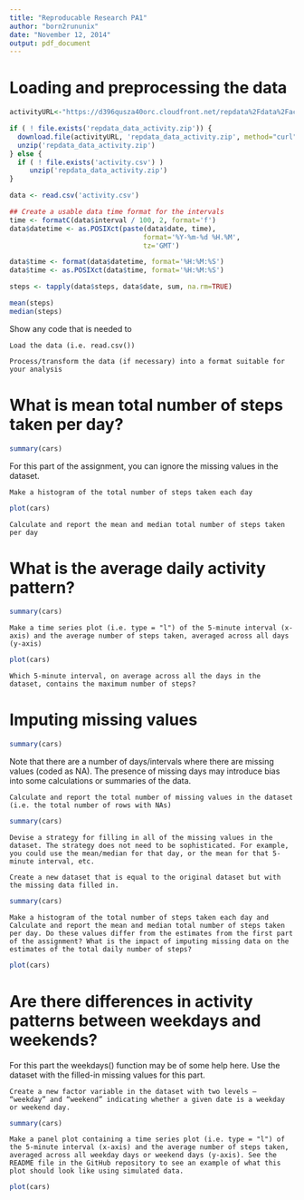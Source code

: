 ```yaml
---
title: "Reproducable Research PA1"
author: "born2rununix"
date: "November 12, 2014"
output: pdf_document
---
```


# Loading and preprocessing the data

```r
activityURL<-"https://d396qusza40orc.cloudfront.net/repdata%2Fdata%2Factivity.zip"

if ( ! file.exists('repdata_data_activity.zip')) {
  download.file(activityURL, 'repdata_data_activity.zip', method="curl")
  unzip('repdata_data_activity.zip')
} else {
  if ( ! file.exists('activity.csv') )
     unzip('repdata_data_activity.zip')
}

data <- read.csv('activity.csv')

## Create a usable data time format for the intervals
time <- formatC(data$interval / 100, 2, format='f')
data$datetime <- as.POSIXct(paste(data$date, time),
                                 format='%Y-%m-%d %H.%M',
                                 tz='GMT')

data$time <- format(data$datetime, format='%H:%M:%S')
data$time <- as.POSIXct(data$time, format='%H:%M:%S')

steps <- tapply(data$steps, data$date, sum, na.rm=TRUE)

mean(steps)
median(steps)

```


Show any code that is needed to

    Load the data (i.e. read.csv())

    Process/transform the data (if necessary) into a format suitable for your analysis

# What is mean total number of steps taken per day?

```r
summary(cars)
```


For this part of the assignment, you can ignore the missing values in the dataset.

    Make a histogram of the total number of steps taken each day

```r
plot(cars)
```


    Calculate and report the mean and median total number of steps taken per day

# What is the average daily activity pattern?

```r
summary(cars)
```


    Make a time series plot (i.e. type = "l") of the 5-minute interval (x-axis) and the average number of steps taken, averaged across all days (y-axis)

```r
plot(cars)
```


    Which 5-minute interval, on average across all the days in the dataset, contains the maximum number of steps?

# Imputing missing values

```r
summary(cars)
```


Note that there are a number of days/intervals where there are missing values (coded as NA). The presence of missing days may introduce bias into some calculations or summaries of the data.

    Calculate and report the total number of missing values in the dataset (i.e. the total number of rows with NAs)

```r
summary(cars)
```


    Devise a strategy for filling in all of the missing values in the dataset. The strategy does not need to be sophisticated. For example, you could use the mean/median for that day, or the mean for that 5-minute interval, etc.

    Create a new dataset that is equal to the original dataset but with the missing data filled in.

```r
summary(cars)
```


    Make a histogram of the total number of steps taken each day and Calculate and report the mean and median total number of steps taken per day. Do these values differ from the estimates from the first part of the assignment? What is the impact of imputing missing data on the estimates of the total daily number of steps?

```r
plot(cars)
```


# Are there differences in activity patterns between weekdays and weekends?

For this part the weekdays() function may be of some help here. Use the dataset with the filled-in missing values for this part.

    Create a new factor variable in the dataset with two levels – “weekday” and “weekend” indicating whether a given date is a weekday or weekend day.

```r
summary(cars)
```


    Make a panel plot containing a time series plot (i.e. type = "l") of the 5-minute interval (x-axis) and the average number of steps taken, averaged across all weekday days or weekend days (y-axis). See the README file in the GitHub repository to see an example of what this plot should look like using simulated data.
    

```r
plot(cars)
```


